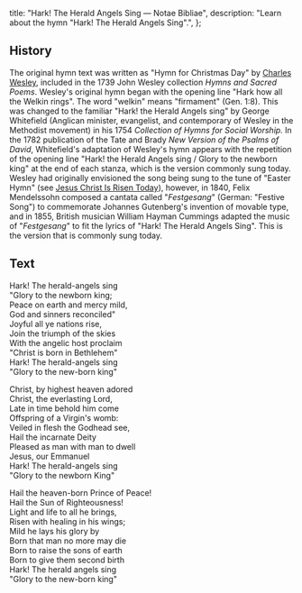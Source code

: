   title: "Hark! The Herald Angels Sing — Notae Bibliae",
  description: "Learn about the hymn \"Hark! The Herald Angels Sing\".",
};

<Initial text="Hark! The Herald Angels Sing" />

## History

The original hymn text was written as "Hymn for Christmas Day" by [Charles Wesley](/liturgy/music/composers/charles-wesley), included in the 1739 John Wesley collection *Hymns and Sacred Poems*. Wesley's original hymn began with the opening line "Hark how all the Welkin rings". The word "welkin" means "firmament" (Gen. 1:8). This was changed to the familiar "Hark! the Herald Angels sing" by George Whitefield (Anglican minister, evangelist, and contemporary of Wesley in the Methodist movement) in his 1754 *Collection of Hymns for Social Worship.* In the 1782 publication of the Tate and Brady *New Version of the Psalms of David*, Whitefield's adaptation of Wesley's hymn appears with the repetition of the opening line "Hark! the Herald Angels sing / Glory to the newborn king" at the end of each stanza, which is the version commonly sung today. Wesley had originally envisioned the song being sung to the tune of "Easter Hymn" (see [Jesus Christ Is Risen Today](/liturgy/music/hymns/jesus-christ-is-risen-today)), however, in 1840, Felix Mendelssohn composed a cantata called "*Festgesang*" (German: "Festive Song") to commemorate Johannes Gutenberg's invention of movable type, and in 1855, British musician William Hayman Cummings adapted the music of "*Festgesang*" to fit the lyrics of "Hark! The Herald Angels Sing". This is the version that is commonly sung today.

## Text

Hark! The herald-angels sing<br/>
"Glory to the newborn king;<br/>
Peace on earth and mercy mild,<br/>
God and sinners reconciled"<br/>
Joyful all ye nations rise,<br/>
Join the triumph of the skies<br/>
With the angelic host proclaim<br/>
"Christ is born in Bethlehem"<br/>
Hark! The herald-angels sing<br/>
"Glory to the new-born king"

Christ, by highest heaven adored<br/>
Christ, the everlasting Lord,<br/>
Late in time behold him come<br/>
Offspring of a Virgin's womb:<br/>
Veiled in flesh the Godhead see,<br/>
Hail the incarnate Deity<br/>
Pleased as man with man to dwell<br/>
Jesus, our Emmanuel<br/>
Hark! The herald-angels sing<br/>
"Glory to the newborn King"

Hail the heaven-born Prince of Peace!<br/>
Hail the Sun of Righteousness!<br/>
Light and life to all he brings,<br/>
Risen with healing in his wings;<br/>
Mild he lays his glory by<br/>
Born that man no more may die<br/>
Born to raise the sons of earth<br/>
Born to give them second birth<br/>
Hark! The herald angels sing<br/>
"Glory to the new-born king"
